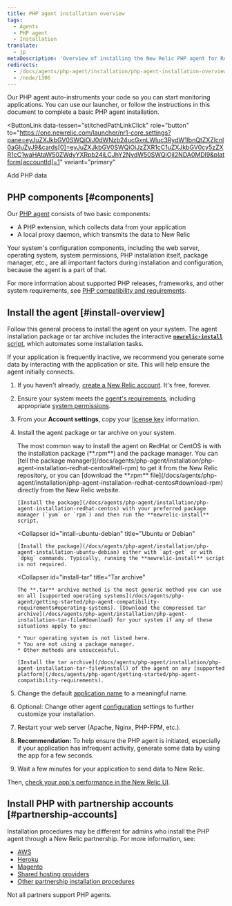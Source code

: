 ```yaml
---
title: PHP agent installation overview
tags:
  - Agents
  - PHP agent
  - Installation
translate:
  - jp
metaDescription: 'Overview of installing the New Relic PHP agent for RedHat, CentOS, Ubuntu, or Debian, or for the tar archive.'
redirects:
  - /docs/agents/php-agent/installation/php-agent-installation-overview
  - /node/1306
---
```


Our PHP agent auto-instruments your code so you can start monitoring applications. You can use our launcher, or follow the instructions in this document to complete a basic PHP agent installation.

<ButtonLink
  data-tessen="stitchedPathLinkClick"
  role="button"
  to="https://one.newrelic.com/launcher/nr1-core.settings?pane=eyJuZXJkbGV0SWQiOiJ0dWNzb24ucGxnLWluc3RydW1lbnQtZXZlcnl0aGluZyJ9&cards[0]=eyJuZXJkbGV0SWQiOiJzZXR1cC1uZXJkbGV0cy5zZXR1cC1waHAtaW50ZWdyYXRpb24iLCJhY2NvdW50SWQiOjI2NDA0MDl9&platform[accountId]=1"
  variant="primary"
>
  Add PHP data
</ButtonLink>

## PHP components [#components]

Our [PHP agent](/docs/agents/php-agent/getting-started/new-relic-php) consists of two basic components:

* A PHP extension, which collects data from your application
* A local proxy daemon, which transmits the data to New Relic

Your system's configuration components, including the web server, operating system, system permissions, PHP installation itself, package manager, etc., are all important factors during installation and configuration, because the agent is a part of that.

For more information about supported PHP releases, frameworks, and other system requirements, see [PHP compatibility and requirements](/docs/agents/php-agent/getting-started/php-agent-compatibility-requirements).

## Install the agent [#install-overview]

Follow this general process to install the agent on your system. The agent installation package or tar archive includes the interactive [**`newrelic-install`** script](/docs/agents/php-agent/installation/newrelic-install-script), which automates some installation tasks.

<Callout variant="tip">
  If your application is frequently inactive, we recommend you generate some data by interacting with the application or site. This will help ensure the agent initially connects.
</Callout>

1. If you haven't already, [create a New Relic account](https://newrelic.com/signup). It's free, forever.
2. Ensure your system meets the [agent's requirements](/docs/agents/php-agent/getting-started/php-agent-compatibility-requirements), including appropriate [system permissions](/docs/agents/php-agent/getting-started/php-agent-compatibility-requirements#permissions).
3. From your **Account settings**, copy your [license key](/docs/agents/php-agent/getting-started/php-agent-compatibility-requirements#license_key) information.
4. Install the agent package or tar archive on your system.

   <CollapserGroup>
     <Collapser
       id="install-redhat-centos"
       title="RedHat or CentOS"
     >
       The most common way to install the agent on RedHat or CentOS is with the installation package (**.rpm**) and the package manager. You can [tell the package manager](/docs/agents/php-agent/installation/php-agent-installation-redhat-centos#tell-rpm) to get it from the New Relic repository, or you can [download the **.rpm** file](/docs/agents/php-agent/installation/php-agent-installation-redhat-centos#download-rpm) directly from the New Relic website.

       [Install the package](/docs/agents/php-agent/installation/php-agent-installation-redhat-centos) with your preferred package manager (`yum` or `rpm`) and then run the **newrelic-install** script.
     </Collapser>

     <Collapser
       id="intall-ubuntu-debian"
       title="Ubuntu or Debian"
     >
       [Install the package](/docs/agents/php-agent/installation/php-agent-installation-ubuntu-debian) either with `apt-get` or with `dpkg` commands. Typically, running the **newrelic-install** script is not required.
     </Collapser>

     <Collapser
       id="install-tar"
       title="Tar archive"
     >
       The **.tar** archive method is the most generic method you can use on all [supported operating systems](/docs/agents/php-agent/getting-started/php-agent-compatibility-requirements#operating-systems). [Download the compressed tar archive](/docs/agents/php-agent/installation/php-agent-installation-tar-file#download) for your system if any of these situations apply to you:

       * Your operating system is not listed here.
       * You are not using a package manager.
       * Other methods are unsuccessful.

       [Install the tar archive](/docs/agents/php-agent/installation/php-agent-installation-tar-file#install) of the agent on any [supported platform](/docs/agents/php-agent/getting-started/php-agent-compatibility-requirements).
     </Collapser>
   </CollapserGroup>
5. Change the default [application name](/docs/site/naming-your-application) to a meaningful name.
6. Optional: Change other agent [configuration](/docs/agents/php-agent/configuration/php-agent-configuration) settings to further customize your installation.
7. Restart your web server (Apache, Nginx, PHP-FPM, etc.).
8. **Recommendation:** To help ensure the PHP agent is initiated, especially if your application has infrequent activity, generate some data by using the app for a few seconds.
9. Wait a few minutes for your application to send data to New Relic.

Then, [check your app's performance in the New Relic UI](/docs/apm/applications-menu/monitoring/apm-overview-page).

## Install PHP with partnership accounts [#partnership-accounts]

Installation procedures may be different for admins who install the PHP agent through a New Relic partnership. For more information, see:

* [AWS](/docs/accounts-partnerships/partnerships/partner-based-installation/amazon-web-services-aws-users)
* [Heroku](/docs/agents/php-agent/installation/php-agent-heroku)
* [Magento](/docs/accounts-partnerships/partnerships/partner-based-installation/log-install-new-relic-partners#magento)
* [Shared hosting providers](/docs/agents/php-agent/installation/install-php-agent-shared-hosting-service)
* [Other partnership installation procedures](/docs/accounts-partnerships/partnerships/partner-based-installation/log-install-new-relic-partners)

Not all partners support PHP agents.
